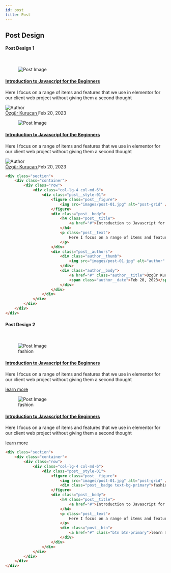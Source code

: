 ```yaml
---
id: post
title: Post
---
```



## Post Design

#### Post Design 1

<br />

<div className="section">
    <div className="container">
        <div className="row">
            <div className="col-lg-6 col-md-6">
                <div className="post__style-01">
                    <figure className="post__figure">
                        <img src="/assets/images/post/post-01.jpg" alt="Post Image" />
                    </figure>
                    <div className="post__body">
                        <h4 className="post__title">
                            <a href="#">Introduction to Javascript for the Beginners</a>
                        </h4>
                        <p className="post__text">
                            Here I focus on a range of items and features that we use in elementor for our client web project without giving them a second thought
                        </p>
                    </div>
                    <div className="post__authors">
                        <div className="author__thumb">
                            <img src="/assets/images/post/post-01.jpg" alt="Author" />
                        </div>
                        <div className="author__body">
                            <a href="#" className="author__title">
                                Özgür Kurucan
                            </a>
                            <span className="author__date">Feb 20, 2023</span>
                        </div>
                    </div>
                </div>
            </div>
            <div className="col-lg-6 col-md-6">
                <div className="post__style-01">
                    <figure className="post__figure">
                        <img src="/assets/images/post/post-01.jpg" alt="Post Image" />
                    </figure>
                    <div className="post__body">
                        <h4 className="post__title">
                            <a href="#">Introduction to Javascript for the Beginners</a>
                        </h4>
                        <p className="post__text">
                            Here I focus on a range of items and features that we use in elementor for our client web project without giving them a second thought
                        </p>
                    </div>
                    <div className="post__authors">
                        <div className="author__thumb">
                            <img src="/assets/images/post/post-01.jpg" alt="Author" />
                        </div>
                        <div className="author__body">
                            <a href="#" className="author__title">
                                Özgür Kurucan
                            </a>
                            <span className="author__date">Feb 20, 2023</span>
                        </div>
                    </div>
                </div>
            </div>
        </div>
    </div>
</div>

```html copy showLineNumbers
<div class="section">
    <div class="container">
        <div class="row">
            <div class="col-lg-4 col-md-6">
                <div class="post__style-01">
                    <figure class="post__figure">
                        <img src="images/post-01.jpg" alt="post-grid" />
                    </figure>
                    <div class="post__body">
                        <h4 class="post__title">
                            <a href="#">Introduction to Javascript for the Beginners</a>
                        </h4>
                        <p class="post__text">
                            Here I focus on a range of items and features that we use in elementor for our client web project without giving them a second thought
                        </p>
                    </div>
                    <div class="post__authors">
                        <div class="author__thumb">
                            <img src="images/post-01.jpg" alt="author" />
                        </div>
                        <div class="author__body">
                            <a href="#" class="author__title">Özgür Kurucan</a>
                            <span class="author__date">Feb 20, 2023</span>
                        </div>
                    </div>
                </div>
            </div>
        </div>
    </div>
</div>
```

#### Post Design 2

<br />

<div className="section">
    <div className="container">
        <div className="row">
            <div className="col-lg-6 col-md-6">
                <div className="post__style-01">
                    <figure className="post__figure">
                        <img src="/assets/images/post/post-01.jpg" alt="Post Image" />
                        <div className="post__badge text-bg-primary">fashion</div>
                    </figure>
                    <div className="post__body">
                        <h4 className="post__title">
                            <a href="#">Introduction to Javascript for the Beginners</a>
                        </h4>
                        <p className="post__text">
                            Here I focus on a range of items and features that we use in elementor for our client web project without giving them a second thought
                        </p>
                        <div className="post__btn">
                            <a href="#" className="btn btn-primary">
                                learn more
                            </a>
                        </div>
                    </div>
                </div>
            </div>
            <div className="col-lg-6 col-md-6">
                <div className="post__style-01">
                    <figure className="post__figure">
                        <img src="/assets/images/post/post-01.jpg" alt="Post Image" />
                        <div className="post__badge text-bg-success">fashion</div>
                    </figure>
                    <div className="post__body">
                        <h4 className="post__title">
                            <a href="#">Introduction to Javascript for the Beginners</a>
                        </h4>
                        <p className="post__text">
                            Here I focus on a range of items and features that we use in elementor for our client web project without giving them a second thought
                        </p>
                        <div className="post__btn">
                            <a href="#" className="btn btn-primary">
                                learn more
                            </a>
                        </div>
                    </div>
                </div>
            </div>
        </div>
    </div>
</div>

```html copy showLineNumbers
<div class="section">
    <div class="container">
        <div class="row">
            <div class="col-lg-4 col-md-6">
                <div class="post__style-01">
                    <figure class="post__figure">
                        <img src="images/post-01.jpg" alt="post-grid" />
                        <div class="post__badge text-bg-primary">fashion</div>
                    </figure>
                    <div class="post__body">
                        <h4 class="post__title">
                            <a href="#">Introduction to Javascript for the Beginners</a>
                        </h4>
                        <p class="post__text">
                            Here I focus on a range of items and features that we use in elementor for our client web project without giving them a second thought
                        </p>
                        <div class="post__btn">
                            <a href="#" class="btn btn-primary">learn more</a>
                        </div>
                    </div>
                </div>
            </div>
        </div>
    </div>
</div>
```
